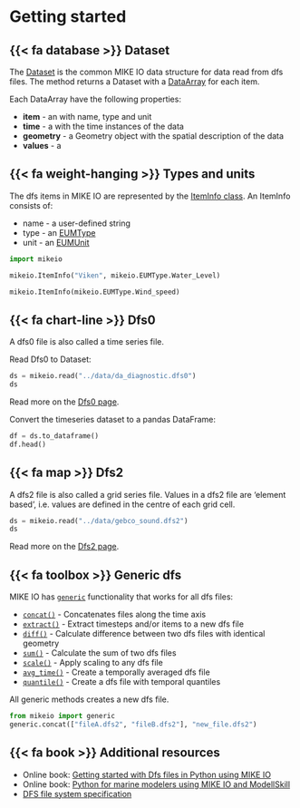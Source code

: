 # Getting started

## {{< fa database >}} Dataset
The [Dataset](dataset.qmd) is the common MIKE IO data structure for data read from dfs files. 
The  [](`mikeio.read`) method returns a Dataset with a [DataArray](dataarray.qmd) for each item.

Each DataArray have the following properties:

* **item** - an  [](`mikeio.ItemInfo`) with name, type and unit
* **time** - a [](`pandas.DatetimeIndex`) with the time instances of the data
* **geometry** - a Geometry object with the spatial description of the data
* **values** - a [](`numpy.ndarray`)

## {{< fa weight-hanging >}} Types and units

The dfs items in MIKE IO are represented by the [ItemInfo class](`mikeio.ItemInfo`).
An ItemInfo consists of:

* name - a user-defined string 
* type - an [EUMType](`mikeio.EUMType`) 
* unit - an [EUMUnit](`mikeio.EUMUnit`)

```python
import mikeio

mikeio.ItemInfo("Viken", mikeio.EUMType.Water_Level)
```

```python
mikeio.ItemInfo(mikeio.EUMType.Wind_speed)
```

## {{< fa chart-line >}} Dfs0
A dfs0 file is also called a time series file. 

Read Dfs0 to Dataset:

```python
ds = mikeio.read("../data/da_diagnostic.dfs0")
ds
```

Read more on the [Dfs0 page](dfs0.qmd).

Convert the timeseries dataset to a pandas DataFrame:

```python
df = ds.to_dataframe()
df.head()
```


## {{< fa map >}} Dfs2

A dfs2 file is also called a grid series file. Values in a dfs2 file are ‘element based’, i.e. values are defined in the centre of each grid cell. 

```python
ds = mikeio.read("../data/gebco_sound.dfs2")
ds
```

Read more on the [Dfs2 page](dfs2.qmd).


## {{< fa toolbox >}} Generic dfs
MIKE IO has [`generic`](generic.md) functionality that works for all dfs files: 

* [`concat()`](`mikeio.generic.concat`) - Concatenates files along the time axis
* [`extract()`](`mikeio.generic.extract`) - Extract timesteps and/or items to a new dfs file
* [`diff()`](`mikeio.generic.diff`) - Calculate difference between two dfs files with identical geometry
* [`sum()`](`mikeio.generic.sum`) - Calculate the sum of two dfs files
* [`scale()`](`mikeio.generic.scale`) - Apply scaling to any dfs file
* [`avg_time()`](`mikeio.generic.avg_time`) - Create a temporally averaged dfs file
* [`quantile()`](`mikeio.generic.quantile`) - Create a dfs file with temporal quantiles

All generic methods creates a new dfs file.

```python
from mikeio import generic
generic.concat(["fileA.dfs2", "fileB.dfs2"], "new_file.dfs2")
```

## {{< fa book >}} Additional resources

* Online book: [Getting started with Dfs files in Python using MIKE IO](https://dhi.github.io/getting-started-with-mikeio)
* Online book: [Python for marine modelers using MIKE IO and ModellSkill](https://dhi.github.io/book-learn-mikeio-modelskill)
* [DFS file system specification](https://docs.mikepoweredbydhi.com/core_libraries/dfs/dfs-file-system)